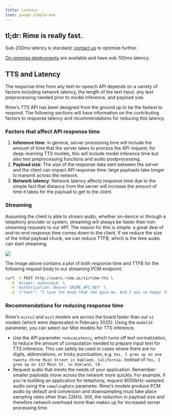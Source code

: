 ```yaml
---
title: Latency
icon: gauge-simple-max
---
```


## tl;dr: Rime is really fast. 
Sub-200ms latency is standard; [contact us](mailto:info@rime.ai) to optimize further.

[On-premise deployments](/api-reference/on-prem) are available and have sub-100ms latency.

## TTS and Latency

The response time from any text-to-speech API depends on a variety of factors including network latency, the length of the text input, any text preprocessing needed prior to model inference, and payload size.

Rime's TTS API has been designed from the ground up to be the fastest to respond. The following sections will have information on the contributing factors to response latency and recommendations for reducing this latency.

### Factors that affect API response time

1. **Inference time**: in general, server processing time will include the amount of time that the server takes to process the API request; for deep-learning TTS models, this will include model inference time but also text preprocessing functions and audio postprocessing.
2. **Payload size**: The size of the response data sent between the server and the client can impact API response time: large payloads take longer to transmit across the network. 
3. **Network latency**: Network latency affects response time due to the simple fact that distance from the server will increase the amount of time it takes for the payload to get to the client.

### Streaming

Assuming the client is able to stream audio, whether on-device or through a telephony provider or system, streaming will always be faster than non-streaming requests to our API. The reason for this is simple: a great deal of end-to-end response time comes down to the client. If we reduce the size of the initial payload chunk, we can reduce TTFB, which is the time audio can start streaming.


<Frame caption="The image above contains a plot of both response time and TTFB for the request body to our streaming PCM endpoint seen below.">
  <img src="/images/streaming-ttfb.png" />
</Frame>

The image above contains a plot of both response time and TTFB for the following request body to our streaming PCM endpoint:

```bash
curl -X POST http://users.rime.ai/v1/rime-tts \
  -H 'Accept: audio/pcm' \
  -H 'Authorization: Bearer $RIME_API_KEY' \
  -d '{"text": "I love the book that she gave me. And I was so happy that she gave it to me.", "speaker": "juan",  "modelId": "mistv2"}'
```

### Recommendations for reducing response time

<Tip>Rime's `mistv2` and `mist` models are across the board faster than our `v1` models (which were deprecated in February 2025). Using the `modelId` parameter, you can select our Mist models for TTS inference.</Tip>

- Use the API parameter `reduceLatency`, which turns off text normalization, to reduce the amount of computation needed to prepare input text for TTS inference. This can safely be used in cases where there are no digits, abbreviations, or tricky punctuation, e.g. `Yes, I grew up on one twenty-three Main Street in Oakland, California.` instead of `Yes, I grew up on 123 Main St. in Oakland, CA.`
- Request audio that meets the needs of your application. Remember: smaller payloads move across the network more quickly. For example, if you're building an application for telephony, request 8000kHz-sampled audio using the `samplingRate` parameter.
<Info>Rime's models produce PCM audio by default and conversion and downsampling must take place sampling rates other than 22kHz. Still, the reduction in payload size and therefore network overhead more than makes up for increased server processing time.</Info>


